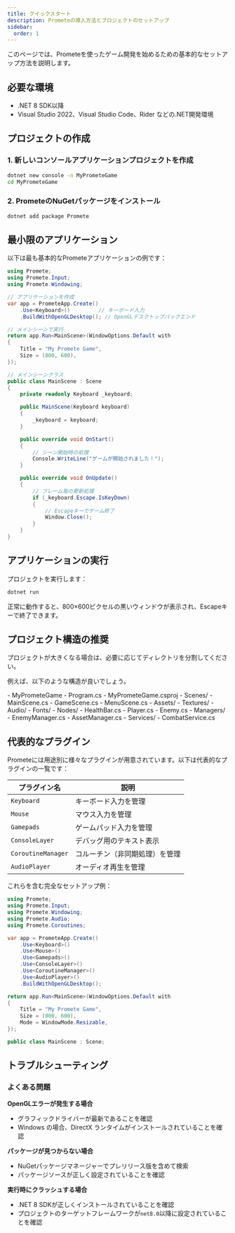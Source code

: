 ```yaml
---
title: クイックスタート
description: Prometeの導入方法とプロジェクトのセットアップ
sidebar:
  order: 1
---
```


このページでは、Prometeを使ったゲーム開発を始めるための基本的なセットアップ方法を説明します。

## 必要な環境

- .NET 8 SDK以降
- Visual Studio 2022、Visual Studio Code、Rider などの.NET開発環境

## プロジェクトの作成

### 1. 新しいコンソールアプリケーションプロジェクトを作成

```bash
dotnet new console -n MyPrometeGame
cd MyPrometeGame
```

### 2. PrometeのNuGetパッケージをインストール

```bash
dotnet add package Promete
```

## 最小限のアプリケーション

以下は最も基本的なPrometeアプリケーションの例です：

```csharp
using Promete;
using Promete.Input;
using Promete.Windowing;

// アプリケーションを作成
var app = PrometeApp.Create()
    .Use<Keyboard>()         // キーボード入力
    .BuildWithOpenGLDesktop(); // OpenGLデスクトップバックエンド

// メインシーンで実行
return app.Run<MainScene>(WindowOptions.Default with
{
    Title = "My Promete Game",
    Size = (800, 600),
});

// メインシーンクラス
public class MainScene : Scene
{
    private readonly Keyboard _keyboard;

    public MainScene(Keyboard keyboard)
    {
        _keyboard = keyboard;
    }

    public override void OnStart()
    {
        // シーン開始時の処理
        Console.WriteLine("ゲームが開始されました！");
    }

    public override void OnUpdate()
    {
        // フレーム毎の更新処理
        if (_keyboard.Escape.IsKeyDown)
        {
            // Escapeキーでゲーム終了
            Window.Close();
        }
    }
}
```

## アプリケーションの実行

プロジェクトを実行します：

```bash
dotnet run
```

正常に動作すると、800×600ピクセルの黒いウィンドウが表示され、Escapeキーで終了できます。

## プロジェクト構造の推奨

プロジェクトが大きくなる場合は、必要に応じてディレクトリを分割してください。

例えば、以下のような構造が良いでしょう。

<FileTree>
- MyPrometeGame
  - Program.cs
  - MyPrometeGame.csproj
  - Scenes/
    - MainScene.cs
    - GameScene.cs
    - MenuScene.cs
  - Assets/
    - Textures/
    - Audio/
    - Fonts/
  - Nodes/
    - HealthBar.cs
    - Player.cs
    - Enemy.cs
  - Managers/
    - EnemyManager.cs
    - AssetManager.cs
  - Services/
    - CombatService.cs
</FileTree>

## 代表的なプラグイン

Prometeには用途別に様々なプラグインが用意されています。以下は代表的なプラグインの一覧です：

| プラグイン名 | 説明 |
|---------------|------|
| `Keyboard` | キーボード入力を管理 |
| `Mouse` | マウス入力を管理 |
| `Gamepads` | ゲームパッド入力を管理 |
| `ConsoleLayer` | デバッグ用のテキスト表示 |
| `CoroutineManager` | コルーチン（非同期処理）を管理 |
| `AudioPlayer` | オーディオ再生を管理 |


これらを含む完全なセットアップ例：

```csharp
using Promete;
using Promete.Input;
using Promete.Windowing;
using Promete.Audio;
using Promete.Coroutines;

var app = PrometeApp.Create()
    .Use<Keyboard>()
    .Use<Mouse>()
    .Use<Gamepads>()
    .Use<ConsoleLayer>()
    .Use<CoroutineManager>()
    .Use<AudioPlayer>()
    .BuildWithOpenGLDesktop();

return app.Run<MainScene>(WindowOptions.Default with
{
    Title = "My Promete Game",
    Size = (800, 600),
    Mode = WindowMode.Resizable,
});

public class MainScene : Scene;
```

## トラブルシューティング

### よくある問題

**OpenGLエラーが発生する場合**
- グラフィックドライバーが最新であることを確認
- Windows の場合、DirectX ランタイムがインストールされていることを確認

**パッケージが見つからない場合**
- NuGetパッケージマネージャーでプレリリース版を含めて検索
- パッケージソースが正しく設定されていることを確認

**実行時にクラッシュする場合**
- .NET 8 SDKが正しくインストールされていることを確認
- プロジェクトのターゲットフレームワークが`net8.0`以降に設定されていることを確認
